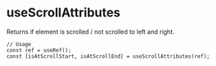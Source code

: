 
<Meta title="Hooks/useScrollAttributes" />

# useScrollAttributes

Returns if element is scrolled / not scrolled to left and right.

```
// Usage
const ref = useRef();
const [isAtScrollStart, isAtScrollEnd] = useScrollAttributes(ref);
```

<Story name="primary">
  <Demo />
</Story>
